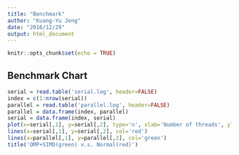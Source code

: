 ```yaml
---
title: "Benchmark"
author: "Kuang-Yu Jeng"
date: "2016/12/29"
output: html_document
---
```


```r
knitr::opts_chunk$set(echo = TRUE)
```

## Benchmark Chart
```r
serial = read.table('serial.log', header=FALSE)
index = c(1:nrow(serial))
parallel = read.table('parallel.log', header=FALSE)
parallel = data.frame(index, parallel)
serial = data.frame(index, serial)
plot(x=serial[,1], y=serial[,2], type='n', xlab='Number of threads', ylab='Time(us)', ylim=c(min(rbind(parallel[,2], serial[,2])),max(serial[,2])))
lines(x=serial[,1], y=serial[,2], col='red')
lines(x=parallel[,1], y=parallel[,2], col='green')
title('OMP+SIMD(green) v.s. Normal(red)')
```
